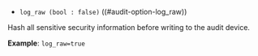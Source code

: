 - `log_raw (bool : false)` ((#audit-option-log_raw))

Hash all sensitive security information before writing to the audit device.

**Example**: `log_raw=true`

